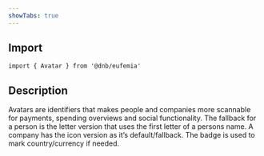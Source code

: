 ```yaml
---
showTabs: true
---
```


## Import

```tsx
import { Avatar } from '@dnb/eufemia'
```

## Description

Avatars are identifiers that makes people and companies more scannable for payments, spending overviews and social functionality. The fallback for a person is the letter version that uses the first letter of a persons name. A company has the icon version as it’s default/fallback.
The badge is used to mark country/currency if needed.
